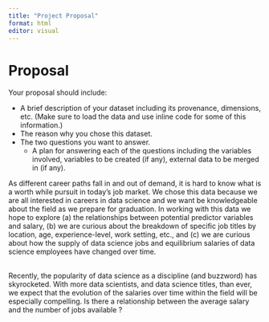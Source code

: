 ```yaml
---
title: "Project Proposal"
format: html
editor: visual
---
```


# Proposal

Your proposal should include:

-   A brief description of your dataset including its provenance, dimensions, etc. (Make sure to load the data and use inline code for some of this information.)
-   The reason why you chose this dataset.
-   The two questions you want to answer.
    -   A plan for answering each of the questions including the variables involved, variables to be created (if any), external data to be merged in (if any).

As different career paths fall in and out of demand, it is hard to know what is a worth while pursuit in today's job market. We chose this data because we are all interested in careers in data science and we want be knowledgeable about the field as we prepare for graduation. In working with this data we hope to explore (a) the relationships between potential predictor variables and salary, (b) we are curious about the breakdown of specific job titles by location, age, experience-level, work setting, etc., and (c) we are curious about how the supply of data science jobs and equilibrium salaries of data science employees have changed over time.

\
Recently, the popularity of data science as a discipline (and buzzword) has skyrocketed. With more data scientists, and data science titles, than ever, we expect that the evolution of the salaries over time within the field will be especially compelling. Is there a relationship between the average salary and the number of jobs available ?
